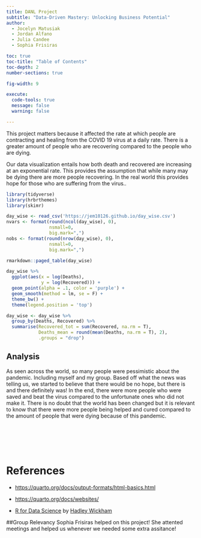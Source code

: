 ```yaml
---
title: DANL Project
subtitle: "Data-Driven Mastery: Unlocking Business Potential"
author: 
  - Jocelyn Matusiak
  - Jordan Alfano
  - Julia Candee
  - Sophia Frisiras

toc: true
toc-title: "Table of Contents"
toc-depth: 2
number-sections: true

fig-width: 9

execute:
  code-tools: true
  message: false
  warning: false

---
```



This project matters because it affected the rate at which people are contracting and healing from the COVID 19 virus at a daily rate. There is a greater amount of people who are recovering compared to the people who are dying. 


Our data visualization entails how both death and recovered are increasing at an exponential rate. This provides the assumption that while many may be dying there are more people recovering. In the real world this provides hope for those who are suffering from the virus.. 



```r
library(tidyverse)
library(hrbrthemes)
library(skimr)

```
 



```r
day_wise <- read_csv('https://jem10126.github.io/day_wise.csv')
nvars <- format(round(ncol(day_wise), 0), 
                nsmall=0, 
                big.mark=",") 
nobs <- format(round(nrow(day_wise), 0), 
                nsmall=0, 
                big.mark=",")
```

```r
rmarkdown::paged_table(day_wise) 
```

```r
day_wise %>% 
  ggplot(aes(x = log(Deaths), 
             y = log(Recovered))) + 
  geom_point(alpha = .1, color = 'purple') +
  geom_smooth(method = lm, se = F) +
  theme_bw() +
  theme(legend.position = 'top')
```


```r
day_wise <- day_wise %>% 
  group_by(Deaths, Recovered) %>% 
  summarise(Recovered_tot = sum(Recovered, na.rm = T),
            Deaths_mean = round(mean(Deaths, na.rm = T), 2),
            .groups = "drop") 

```






## Analysis

As seen across the world, so many people were pessimistic about the pandemic. Including myself and my group. Based off what the news was telling us, we started to believe that there would be no hope, but there is and there definitely was! In the end, there were more people who were saved and beat the virus compared to the unfortunate ones who did not make it. There is no doubt that the world has been changed but it is relevant to know that there were more people being helped and cured compared to the amount of people that were dying because of this pandemic. 




<br><br><br><br>

# References

- [https://quarto.org/docs/output-formats/html-basics.html](https://quarto.org/docs/output-formats/html-basics.html)

- [https://quarto.org/docs/websites/](https://quarto.org/docs/websites/)

- [R for Data Science](http://r4ds.hadley.nz) by [Hadley Wickham](https://hadley.nz)


##Group Relevancy 
Sophia Frisiras helped on this project! She attented meetings and helped us whenever we needed some extra assitance! 

